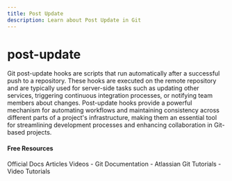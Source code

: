 ```yaml
---
title: Post Update
description: Learn about Post Update in Git
---
```


# post-update

Git post-update hooks are scripts that run automatically after a successful push to a repository. These hooks are executed on the remote repository and are typically used for server-side tasks such as updating other services, triggering continuous integration processes, or notifying team members about changes. Post-update hooks provide a powerful mechanism for automating workflows and maintaining consistency across different parts of a project's infrastructure, making them an essential tool for streamlining development processes and enhancing collaboration in Git-based projects.

#### Free Resources

<Tabs defaultValue="official">
<TabsList>
<TabsTrigger value="official">Official Docs</TabsTrigger>
<TabsTrigger value="article">Articles</TabsTrigger>
<TabsTrigger value="video">Videos</TabsTrigger>
</TabsList>

<TabsContent value="official">
- <Link href="https://git-scm.com/docs">Git Documentation</Link>
</TabsContent>
<TabsContent value="article">
- <Link href="https://www.atlassian.com/git/tutorials">Atlassian Git Tutorials</Link>
</TabsContent>
<TabsContent value="video">
- <Link href="https://www.youtube.com/results?search_query=git+post-update+tutorial">Video Tutorials</Link>
</TabsContent>
</Tabs>
